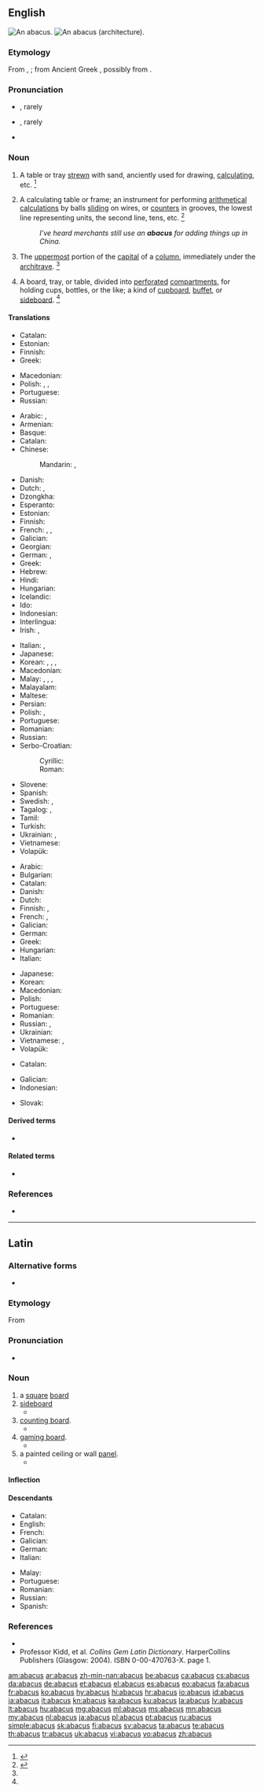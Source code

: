 ==English==
[[Image:Boulier1.JPG|thumb|An abacus.]]
[[Image:Abacus - architecture (PSF).png|thumb|An abacus (architecture).]]
{{wikisource1911Enc|Abacus}}

===Etymology===
From {{etyl|la|en}} {{m|la|abacus}}, {{m|la|abax}}; from Ancient Greek {{m|grc|ἄβαξ||board covered with sand}}, possibly from {{etyl|he|en}} {{m|he|אבק||dust|tr=āvāq}}.

===Pronunciation===
* {{a|RP}} {{IPA|/ˈæb.ə.kəs/|/əˈbæk.əs/|lang=en}}, rarely {{IPA|/əˈbɑk.əs/|lang=en}}
* {{a|GenAm}} {{IPA|/ˈæb.ə.kəs/|/əˈbæk.əs/|lang=en}}, rarely {{IPA|/əˈbɑk.əs/|lang=en}}
* {{audio|en-us-abacus.ogg|Audio (US)|lang=en}}

===Noun===
{{en-noun|abaci|abacuses}}

# {{label|en|obsolete}} A table or tray [[strewn]] with sand, anciently used for drawing, [[calculating]], etc. {{defdate|Attested from around 1350 (1387) until around 1470.}}<ref>{{R:CDOE|page=2}}</ref>
# A calculating table or frame; an instrument for performing [[arithmetical]] [[calculations]] by balls [[sliding]] on wires, or [[counters]] in grooves, the lowest line representing units, the second line, tens, etc. {{defdate|First attested in the late 17<sup>th</sup> century.}}<ref name=SOED>{{R:SOED5|page=2}}</ref>
#: ''I've heard merchants still use an '''abacus''' for adding things up in China.''
# {{label|en|architecture}} The [[uppermost]] portion of the [[capital]] of a [[column]], immediately under the [[architrave]]. {{defdate|First attested in the mid 16<sup>th</sup> century.}}<ref name=SOED/>
# A board, tray, or table, divided into [[perforated]] [[compartments]], for holding cups, bottles, or the like; a kind of [[cupboard]], [[buffet]], or [[sideboard]]. {{defdate|First attested in the late 18<sup>th</sup> century.}}<ref name=SOED/>

====Translations====
{{trans-top|obsolete: tray of sand for calculating}}
* Catalan: {{t+|ca|àbac|m}}
* Estonian: {{t+|et|abakus}}
* Finnish: {{t+|fi|abakus}}
* Greek: {{t+|el|άβακας|m}}
{{trans-mid}}
* Macedonian: {{t|mk|абак|m|tr=ábak|sc=Cyrl}}
* Polish: {{t+|pl|abakus|m-in}}, {{t+|pl|abak|m-in}}, {{t+|pl|liczydło|n}}
* Portuguese: {{t+|pt|ábaco|m}}
* Russian: {{t+|ru|аба́к|m}}
{{trans-bottom}}

{{trans-top|calculating frame}}
* Arabic: {{t|ar|مِعَد|m}}, {{t|ar|مِعْدَاد|m}}
* Armenian: {{t+|hy|համրիչ}}
* Basque: {{t|eu|abako}}
* Catalan: {{t+|ca|àbac|m}}
* Chinese:
*: Mandarin: {{t|cmn|算盤}}, {{t+|cmn|算盘|tr=suànpán}}
* Danish: {{t+|da|kugleramme}}
* Dutch: {{t+|nl|telraam|n}}, {{t+|nl|abacus|m}}
* Dzongkha: {{t|dz|རྩིས་འཕྲེང}}
* Esperanto: {{t+|eo|abako}}
* Estonian: {{t+|et|arvelaud}}
* Finnish: {{t+|fi|helmitaulu}}
* French: {{t+|fr|abaque|m}}, {{t+|fr|boulier|m}}, {{t|fr|boulier compteur|m}}
* Galician: {{t+|gl|ábaco|m}}
* Georgian: {{t+|ka|საანგარიშო|sc=Geor}}
* German: {{t+|de|Abakus|m}}, {{t+|de|Rechenbrett|n}}
* Greek: {{t+|el|άβακας|m}}
* Hebrew: {{t+|he|חשבונייה|tr=kheshboniya|f}}
* Hindi: {{t|hi|गिनतारा|m}}
* Hungarian: {{t+|hu|abakusz}}
* Icelandic: {{t|is|talnagrind|f}}
* Ido: {{t+|io|abako}}
* Indonesian: {{t+|id|sempoa}}
* Interlingua: {{t+|ia|abaco}}
* Irish: {{t+|ga|abacas|m}}, {{t|ga|fráma comhairimh|m}}
{{trans-mid}}
* Italian: {{t+|it|abaco|m}}, {{t+|it|pallottoliere|m}}
* Japanese: {{t+|ja|算盤|tr=[[そろばん]], soroban}}
* Korean: {{t+|ko|수판|tr=[[數板]], supan|sc=Hang}}, {{t|ko|산판|tr=[[算板]], sanpan|sc=Hang}}, {{t|ko|셈판|tr=[[셈板]], sempan|sc=Hang}}, {{t+|ko|주판|tr=[[籌板]], [[珠板]], jupan|sc=Hang}}
* Macedonian: {{t|mk|сметалка|f|tr=smétalka|sc=Cyrl}}
* Malay: {{t+|ms|sempoa}}, {{t|ms|sepua}}, {{t|ms|abakus}}, {{t|ms|dekak-dekak}}
* Malayalam: {{t+|ml|മണിച്ചട്ടം}}
* Maltese: {{t|mt|abaku|m}}
* Persian: {{t+|fa|چرتکه|tr=čortke}}
* Polish: {{t+|pl|liczydło|n}}, {{t+|pl|abakus|m-in}}
* Portuguese: {{t+|pt|ábaco|m}}
* Romanian: {{t+|ro|abac|n}}
* Russian: {{t+|ru|счёты|m-p}}
* Serbo-Croatian:
*: Cyrillic: {{t|sh|рачунаљка|f}}
*: Roman: {{t+|sh|računaljka|f}}
* Slovene: {{t+|sl|abak|m}}
* Spanish: {{t+|es|ábaco|m}}
* Swedish: {{t+|sv|kulram|c}}, {{t+|sv|abakus}}
* Tagalog: {{t|tl|bilangan}}, {{t|tl|abako}}
* Tamil: {{t+|ta|மணிச்சட்டம்}}
* Turkish: {{t+|tr|abaküs}}
* Ukrainian: {{t|uk|рахівниця|f}}, {{t+|uk|абак|m}}
* Vietnamese: {{t+|vi|bàn tính}}
* Volapük: {{t+|vo|bakud}}
{{trans-bottom}}

{{trans-top|uppermost member of the capital of a column}}
* Arabic: {{t|ar|نَاصِيَّة|f}}
* Bulgarian: {{t|bg|абак|m|tr=abák|sc=Cyrl}}
* Catalan: {{t+|ca|àbac|m}}
* Danish: {{t+|da|abacus}}
* Dutch: {{t+|nl|abacus|m}}
* Finnish: {{t|fi|katelaatta}}, {{t+|fi|abakus}}
* French: {{t+|fr|abaque|f}}, {{t+|fr|tailloir|m}}
* Galician: {{t+|gl|ábaco|m}}
* German: {{t|de|Kapitelldeckplatte|f}}
* Greek: {{t+|el|άβακας|m|sc=Grek}}
* Hungarian: {{t+|hu|abakusz}}
* Italian: {{t+|it|abaco|m}}
{{trans-mid}}
* Japanese: {{t|ja|頂板|tr=[[ちょうばん]], chōban}}
* Korean: {{t|ko|정판|tr=[[頂板]], jeongpan|sc=Hang}}
* Macedonian: {{t|mk|абак|m|tr=ábak|sc=Cyrl}}
* Polish: {{t+|pl|abakus|m-in}}
* Portuguese: {{t+|pt|ábaco|m}}
* Romanian: {{t+|ro|abacă|f}}
* Russian: {{t+|ru|аба́к|m}}, {{t+|ru|аба́ка|f}}
* Ukrainian: {{t+|uk|абак|m}}
* Vietnamese: {{t|vi|đầu cột}}, {{t|vi|đỉnh cột}}
* Volapük: {{t+|vo|baakud}}
{{trans-bottom}}

{{trans-top|board for holding cups, etc}}
* Catalan: {{t+|ca|àbac|m}}
{{trans-mid}}
{{trans-bottom}}

{{checktrans-top}}
* Galician: {{t+check|gl|ábaco}}
* Indonesian: {{t+check|id|abakus}}
{{trans-mid}}
* Slovak: {{qualifier|2}} {{t-check|sk|počítadlo|n}}
{{trans-bottom}}

====Derived terms====
{{der-top}}
* {{l|en|abacus harmonicus}}
{{der-mid}}
{{der-bottom}}

====Related terms====
{{rel-top}}
* {{l|en|abacist}}
{{rel-mid}}
{{rel-bottom}}

===References===
<references/>
* {{R:Webster 1913}}

----

==Latin==

===Alternative forms===
* {{alter|la|abax}}

===Etymology===
From {{der|la|grc|ἄβαξ||board}}

===Pronunciation===
* {{la-pronunc|abacus}}

===Noun===
{{la-noun|abacus||abacī|m|second}}

# a [[square]] [[board]]
# [[sideboard]]
#* {{Q|la|Cicero|In Verrem|II|4|35|quote=Ab hoc '''abaci''' vasa omnia, ut exposita fuerunt, abstulit.|trans=From this place he removed all the '''sideboard's''' dishes, since they had been exposed.}}
# [[counting board]].
#* {{Q|la|Persius|Saturae|I|131|quote=...nec qui '''abaco''' numeros et secto in pulvere metas / scit risisse vafer, multum gaudere paratus, / si cynico barbam petulans nonaria vellat.|trans=...nor the man who has the wit to laugh at the figures on the '''counting board''' and the cones drawn in sand, ready to go off in ecstasies if a prostitute pulls a Cynic by the beard.}}
# [[gaming board]].
#* {{Q|la|Suetonius|De vita Caesarum|Neronis|XXII|1|quote=Sed cum inter initia imperii eburneis quadrigis cotidie in '''abaco''' luderet, ad omnis etiam minimos circenses e secessu commeabat, primo clam, deinde propalam, ut nemini dubium esset eo die utique affuturum.|trans=But in the early stages of his rule he used to play every day on a '''gaming board''' with ivory chariots. He would also travel from his retreat to the Circus games, even the least important ones, at first in secret and then openly. As a result, no one was in any doubt that he would be present in Rome that day at least.}}
# a painted ceiling or wall [[panel]].
#* {{Q|la|Pliny the Elder|Naturalis Historia|XXXIII|56|quote=Hoc autem et Attico ad lumina utuntur, ad '''abacos''' non nisi marmoroso, quoniam marmor in eo resistit amaritudini calcis.|trans=This and the Attic sort they used for high lights, for '''panels''' none but the marmorean kind, because the marble in it resists acridity of the lime.}}

====Inflection====
{{la-decl-2nd|abac}}

====Descendants====
{{top2}}
* Catalan: {{l|ca|àbac}}
* English: {{l|en|abacus}}
* French: {{l|fr|abaque}}
* Galician: {{l|gl|ábaco}}
* German: {{l|de|Abakus}}
* Italian: {{l|it|abaco}}
{{mid2}}
* Malay: {{l|ms|abakus}}
* Portuguese: {{l|pt|ábaco}}
* Romanian: {{l|ro|abac}}
* Russian: {{l|ru|аба́к|g=m}}
* Spanish: {{l|es|ábaco}}
{{bottom}}

===References===
* {{R:L&S|ăbăcus}}
* Professor Kidd, et al. ''Collins Gem Latin Dictionary''. HarperCollins Publishers (Glasgow: 2004). ISBN 0-00-470763-X. page 1.

[[am:abacus]]
[[ar:abacus]]
[[zh-min-nan:abacus]]
[[be:abacus]]
[[ca:abacus]]
[[cs:abacus]]
[[da:abacus]]
[[de:abacus]]
[[et:abacus]]
[[el:abacus]]
[[es:abacus]]
[[eo:abacus]]
[[fa:abacus]]
[[fr:abacus]]
[[ko:abacus]]
[[hy:abacus]]
[[hi:abacus]]
[[hr:abacus]]
[[io:abacus]]
[[id:abacus]]
[[ia:abacus]]
[[it:abacus]]
[[kn:abacus]]
[[ka:abacus]]
[[ku:abacus]]
[[la:abacus]]
[[lv:abacus]]
[[lt:abacus]]
[[hu:abacus]]
[[mg:abacus]]
[[ml:abacus]]
[[ms:abacus]]
[[mn:abacus]]
[[my:abacus]]
[[nl:abacus]]
[[ja:abacus]]
[[pl:abacus]]
[[pt:abacus]]
[[ru:abacus]]
[[simple:abacus]]
[[sk:abacus]]
[[fi:abacus]]
[[sv:abacus]]
[[ta:abacus]]
[[te:abacus]]
[[th:abacus]]
[[tr:abacus]]
[[uk:abacus]]
[[vi:abacus]]
[[vo:abacus]]
[[zh:abacus]]